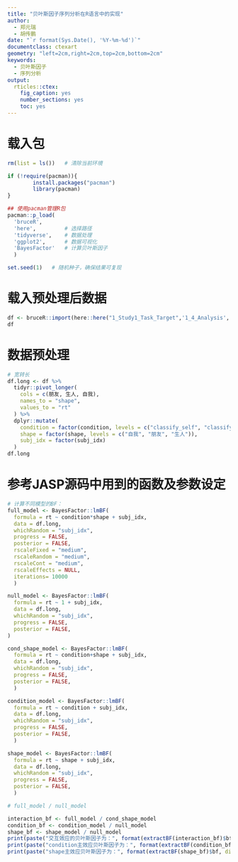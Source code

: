 ```yaml
---
title: "贝叶斯因子序列分析在R语言中的实现"
author:
  - 郑元瑞
  - 胡传鹏
date: "`r format(Sys.Date(), '%Y-%m-%d')`"
documentclass: ctexart
geometry: "left=2cm,right=2cm,top=2cm,bottom=2cm"
keywords:
  - 贝叶斯因子
  - 序列分析
output:
  rticles::ctex:
    fig_caption: yes
    number_sections: yes
    toc: yes
---
```


# 载入包
```r
rm(list = ls())   # 清除当前环境

if (!require(pacman)){
        install.packages("pacman")
        library(pacman)
}

## 使用pacman管理R包
pacman::p_load(
  'bruceR',
  'here',         # 选择路径
  'tidyverse',    # 数据处理
  'ggplot2',      # 数据可视化
  'BayesFactor'   # 计算贝叶斯因子
  )

set.seed(1)   # 随机种子，确保结果可复现
```

# 载入预处理后数据
```r
df <- bruceR::import(here::here("1_Study1_Task_Target",'1_4_Analysis', 'exp1_classify_rt_jasp.csv'))
df
```

# 数据预处理
```r
# 宽转长
df.long <- df %>%
  tidyr::pivot_longer(
    cols = c(朋友, 生人, 自我),
    names_to = "shape",
    values_to = "rt"
  ) %>%
  dplyr::mutate(
    condition = factor(condition, levels = c("classify_self", "classify_friend", "classify_stranger")),
    shape = factor(shape, levels = c("自我", "朋友", "生人")),
    subj_idx = factor(subj_idx)
  )
df.long
```

# 参考JASP源码中用到的函数及参数设定
```r
# 计算不同模型的BF：
full_model <- BayesFactor::lmBF(
  formula = rt ~ condition*shape + subj_idx,
  data = df.long,
  whichRandom = "subj_idx",
  progress = FALSE,
  posterior = FALSE,
  rscaleFixed = "medium",
  rscaleRandom = "medium",
  rscaleCont = "medium",
  rscaleEffects = NULL,
  iterations= 10000
  )

null_model <- BayesFactor::lmBF(
  formula = rt ~ 1 + subj_idx,
  data = df.long,
  whichRandom = "subj_idx",
  progress = FALSE,
  posterior = FALSE,
)

cond_shape_model <- BayesFactor::lmBF(
  formula = rt ~ condition+shape + subj_idx,
  data = df.long,
  whichRandom = "subj_idx",
  progress = FALSE,
  posterior = FALSE,
  )

condition_model <- BayesFactor::lmBF(
  formula = rt ~ condition + subj_idx,
  data = df.long,
  whichRandom = "subj_idx",
  progress = FALSE,
  posterior = FALSE,
  )

shape_model <- BayesFactor::lmBF(
  formula = rt ~ shape + subj_idx,
  data = df.long,
  whichRandom = "subj_idx",
  progress = FALSE,
  posterior = FALSE,
  )

# full_model / null_model

interaction_bf <- full_model / cond_shape_model
condition_bf <- condition_model / null_model
shape_bf <- shape_model / null_model
print(paste("交互效应的贝叶斯因子为：", format(extractBF(interaction_bf)$bf, scientific = TRUE, digits = 4)))
print(paste("condition主效应贝叶斯因子为：", format(extractBF(condition_bf)$bf, digits = 4)))
print(paste("shape主效应贝叶斯因子为：", format(extractBF(shape_bf)$bf, digits = 4)))
```

<!-- # 参考元瑞论文的尝试 -->
<!-- ```{r message=FALSE, warning=FALSE} -->
<!-- # install.packages(c("tidyverse", "BayesFactor", "here")) -->
<!-- #计算T检验和方差分析的贝叶斯因子 -->
<!-- library(BayesFactor) -->
<!-- library(tidyverse) -->
<!-- library(dplyr) -->
<!-- library(showtext)#解决中文字体无法显示问题 -->
<!-- library(latex2exp)#latex语法 -->

<!-- # font_add("song",  -->
<!-- #          "/System/Library/Fonts/Supplemental/Songti.ttc") -->
<!-- #从系统增加宋体字，自动检测并载入系统已安装字体 -->
<!-- showtext_auto() -->
<!-- options(scipen = 9)#将科学计数法改为在万后9位 -->
<!-- set.seed(1234) -->
<!-- ``` -->

<!-- ```{r} -->
<!-- packageVersion("BayesFactor") -->
<!-- ``` -->

<!-- ```{r message=FALSE} -->
<!-- # 3*3混合设计，shape为被试内变量，加工优先级condition为被试间变量。一行一个被试 -->
<!-- df.rt <- readr::read_csv('./exp1_classify_3shape_rt.csv') -->

<!-- #类型为character的转换为因子类型，便于后续分析 -->
<!-- df.rt <- df.rt%>% -->
<!--   dplyr::mutate_if(is.character, as.factor) -->
<!-- head(df.rt) -->
<!-- ``` -->

<!-- ```{r} -->
<!-- # 被试数量 -->
<!-- n <- length(unique(df.rt$subj_idx))  -->
<!-- # condition(被试间变量)的水平数 -->
<!-- condition_counts <- nlevels(df.rt$condition) -->
<!-- # 每个condition内的被试数量 -->
<!-- n_condition <- n/condition_counts -->

<!-- n_condition -->
<!-- ``` -->

<!-- ```{r} -->
<!-- # 生成三个向量用来储存两个主效应和交互项 -->
<!-- BFs_priority <- rep(1, length(n_condition)) -->

<!-- BFs_shape <- rep(1, length(n_condition)) -->

<!-- BFs_int <- rep(1, length(n_condition)) -->
<!-- ``` -->

<!-- ```{r} -->
<!-- # 获取condition所有水平 -->
<!-- conditions <- levels(df.rt$condition) -->

<!-- # 根据每个condition内的被试数量，迭代选取计算BF的被试数据 -->
<!-- for (i in 1:n_condition) { -->
<!--   # 存储迭代的被试 -->
<!--   selected_subjs <- vector("list", length = length(conditions)) -->

<!--   # 获取每个condition下所有被试的编号 -->
<!--   for (j in seq_along(conditions)) { -->
<!--     condition_subjs <- df.rt %>% -->
<!--       filter(condition == conditions[j]) %>% -->
<!--       pull(subj_idx) %>% -->
<!--       unique() -->
<!--     selected_subjs[[j]] <- condition_subjs[1:i] -->

<!--   } -->

<!--   # 将所有选中的被试编号合并 -->
<!--   id <- unlist(selected_subjs) -->

<!--   # 选择当前迭代的数据 -->
<!--   df.selected <- df.rt %>% filter(subj_idx %in% id) -->

<!--   print(paste('第',i,'次迭代')) -->
<!--   print(df.selected) -->

<!--   # 将迭代数据框中建模变量转为因子 -->
<!--   df.selected$subj_idx <- as.factor(df.selected$subj_idx) -->
<!--   df.selected$condition <- as.factor(df.selected$condition) -->
<!--   df.selected$shape <- as.factor(df.selected$shape) -->

<!--   # 计算包含固定效应和随机效应的模型的贝叶斯因子 -->
<!--   bayesfactors <- BayesFactor::generalTestBF( -->
<!--     # 包含所有主效应、二阶交互；排除被试与两个主效应的三阶交互，有助于简化模型，加快运行速度 -->
<!--     rt ~ condition*shape*subj_idx - subj_idx:condition:shape, -->
<!--     data = data.frame(df.selected),  -->
<!--     # subj_idx为随机效应变量 -->
<!--     whichRandom = "subj_idx", -->
<!--     # 模型中永不排除subj_idx -->
<!--     neverExclude = "subj_idx",  -->
<!--     # 计算所有可能的模型 -->
<!--     whichModels = "all", progress = FALSE) -->

<!--   # 模型证据强度相互对比 -->
<!--   null <- bayesfactors[8]# 零模型（仅包括随机效应的模型） -->
<!--   full <- bayesfactors[7]#全模型 -->
<!--   BF_full.n <- full/null#全模型与null对比 -->

<!--   # 模型4是有两个主效应的模型 -->
<!--   BF_excinx.n <- bayesfactors[4]/null -->
<!--   BF_s.n <- bayesfactors[2]/null -->
<!--   BF_p.n <- bayesfactors[1]/null -->
<!--   BFs_priority[i] <- BF_excinx.n/BF_s.n#计算第i次迭代priority主效应的BF，i指每个条件的被试数 -->
<!--   BFs_shape[i] <- BF_excinx.n/BF_p.n#计算第i次迭代shape的BF -->
<!--   BFs_int[i] <- BF_full.n/BF_excinx.n#计算第i次迭代交互项的BF -->
<!-- } -->
<!-- ``` -->

<!-- ```{r} -->
<!-- aov_output <- tibble::tibble(BFs_int, BFs_priority, BFs_shape)#整合为数据框 -->
<!-- head(aov_output)#查看数据 -->
<!-- ``` -->

<!-- ```{r} -->
<!-- dat_plot <- aov_output %>% dplyr::mutate(n = 1:nrow(.)) %>%  -->
<!--   # 转为长数据 -->
<!--   tidyr::pivot_longer(BFs_int:BFs_shape, names_to = "Effect",  -->
<!--                values_to = "Bayes Factor") %>%  -->
<!--   # 转为log -->
<!--   dplyr::mutate(`logBF` = log(`Bayes Factor`)) %>%  -->
<!--   # 将所有浮点数保留2位小数 -->
<!--   dplyr::mutate(dplyr::across(where(is.double),  -->
<!--                               ~round(.x, digits = 2))) -->
<!-- dat_plot -->
<!-- ``` -->

<!-- ```{r fig.height=7, fig.width=7, out.width="50%", warning=FALSE} -->
<!-- dat_plot %>% dplyr::filter(Effect == "BFs_int") %>%  -->
<!--   ggplot(aes(x = n, y = logBF)) +  -->
<!--   geom_point(size = 3) +  -->
<!--   geom_line() +  -->
<!--   # 虚线画出BF=10以及BF=1的位置 -->
<!--   geom_hline(aes(yintercept = log(1)), linetype = "dashed")+ -->
<!--   geom_hline(aes(yintercept = log(10)), linetype = "dashed")+ -->
<!--   labs(y = TeX("$\\log(BF_{10}) $")) +  -->
<!--   ggtitle("交互作用的贝叶斯因子数值变化趋势") +  -->
<!--   scale_y_continuous( -->
<!--     limits = c(0, 25), -->
<!--     breaks = c(0, round(log(10), 1),  -->
<!--                # 计算 100 的自然对数，并将结果四舍五入到小数点后一位 -->
<!--                round(log(100), 1),  -->
<!--                round(log(1000), 1),  -->
<!--                round(log(10000), 1),  -->
<!--                round(log(100000), 1), -->
<!--                round(log(1000000), 1), -->
<!--                round(log(10000000), 1), -->
<!--                round(log(100000000), 1), -->
<!--                round(log(100000000), 1), -->
<!--                round(log(1000000000), 1), -->
<!--                round(log(1000000000), 1), -->
<!--                round(log(10000000000), 1) -->
<!--                ) -->
<!--     ) +  -->
<!--    theme( -->
<!--     panel.background = element_blank(), -->
<!--     plot.margin = unit(c(1, 1, 1, 1), "cm"), -->
<!--     plot.background = element_rect(fill = "white", color = NA), -->
<!--     plot.title = element_text(size = 22,  -->
<!--                               family = "song", -->
<!--                               face = "bold", -->
<!--                               hjust = 0.5, -->
<!--                               margin = margin(b = 15)), -->
<!--     axis.line = element_line(color = "black", size = .5), -->
<!--     axis.title = element_text(size = 18, color = "black", -->
<!--                               face = "bold"), -->
<!--     axis.text = element_text(size = 15, color = "black"), -->
<!--     axis.text.x = element_text(margin = margin(t = 10)), -->
<!--     axis.title.y = element_text(margin = margin(r = 10)), -->
<!--     axis.ticks = element_line(size = .5), -->
<!--     panel.grid = element_blank(), -->
<!--     legend.position = c(0.20, 0.8), -->
<!--     legend.background = element_rect(color = "black"), -->
<!--     legend.text = element_text(size = 15), -->
<!--     legend.margin = margin(t = 5, l = 5, r = 5, b = 5), -->
<!--     legend.key = element_rect(color = NA, fill = NA)) -->
<!-- # ggsave("RT_inx.png", width = 10, height = 7, dpi = 300) -->
<!-- ``` -->
